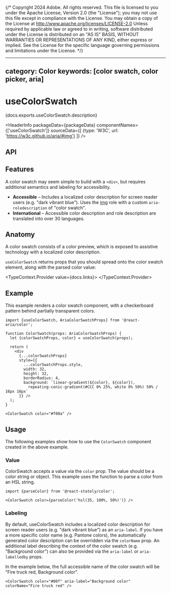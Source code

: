 {/* Copyright 2024 Adobe. All rights reserved.
This file is licensed to you under the Apache License, Version 2.0 (the "License");
you may not use this file except in compliance with the License. You may obtain a copy
of the License at http://www.apache.org/licenses/LICENSE-2.0
Unless required by applicable law or agreed to in writing, software distributed under
the License is distributed on an "AS IS" BASIS, WITHOUT WARRANTIES OR REPRESENTATIONS
OF ANY KIND, either express or implied. See the License for the specific language
governing permissions and limitations under the License. */}



---
category: Color
keywords: [color swatch, color picker, aria]
---

# useColorSwatch

<PageDescription>{docs.exports.useColorSwatch.description}</PageDescription>

<HeaderInfo
  packageData={packageData}
  componentNames={['useColorSwatch']}
  sourceData={[
    {type: 'W3C', url: 'https://w3c.github.io/aria/#img'}
  ]} />

## API

<FunctionAPI function={docs.exports.useColorSwatch} links={docs.links} />

## Features

A color swatch may seem simple to build with a `<div>`, but requires additional semantics and labeling for accessibility.

* **Accessible** – Includes a localized color description for screen reader users (e.g. "dark vibrant blue"). Uses the [img](https://w3c.github.io/aria/#img) role with a custom `aria-roledescription` of "color swatch".
* **International** – Accessible color description and role description are translated into over 30 languages.

## Anatomy

A color swatch consists of a color preview, which is exposed to assistive technology with a localized color description.

`useColorSwatch` returns props that you should spread onto the color swatch element, along with the parsed color value:

<TypeContext.Provider value={docs.links}>
  <InterfaceType properties={docs.links[docs.exports.useColorSwatch.return.id].properties} />
</TypeContext.Provider>

## Example

This example renders a color swatch component, with a checkerboard pattern behind partially transparent colors.

```tsx example export=true
import {useColorSwatch, AriaColorSwatchProps} from '@react-aria/color';

function ColorSwatch(props: AriaColorSwatchProps) {
  let {colorSwatchProps, color} = useColorSwatch(props);

  return (
    <div 
      {...colorSwatchProps}
      style={{
        ...colorSwatchProps.style,
        width: 32,
        height: 32,
        borderRadius: 4,
        background: `linear-gradient(${color}, ${color}),
          repeating-conic-gradient(#CCC 0% 25%, white 0% 50%) 50% / 16px 16px`
      }} />
  );
}

<ColorSwatch color="#f00a" />
```

## Usage

The following examples show how to use the `ColorSwatch` component created in the above example.

### Value

ColorSwatch accepts a value via the `color` prop. The value should be a color string or <TypeLink links={statelyDocs.links} type={statelyDocs.exports.Color} /> object. This example uses the <TypeLink links={statelyDocs.links} type={statelyDocs.exports.parseColor} /> function to parse a color from an HSL string.

```tsx example
import {parseColor} from '@react-stately/color';

<ColorSwatch color={parseColor('hsl(35, 100%, 50%)')} />
```

### Labeling

By default, useColorSwatch includes a localized color description for screen reader users (e.g. "dark vibrant blue") as an `aria-label`. If you have a more specific color name (e.g. Pantone colors), the automatically generated color description can be overridden via the `colorName` prop. An additional label describing the context of the color swatch (e.g. "Background color") can also be provided via the `aria-label` or `aria-labelledby` props.

In the example below, the full accessible name of the color swatch will be "Fire truck red, Background color".

```tsx example
<ColorSwatch color="#00f" aria-label="Background color" colorName="Fire truck red" />
```
